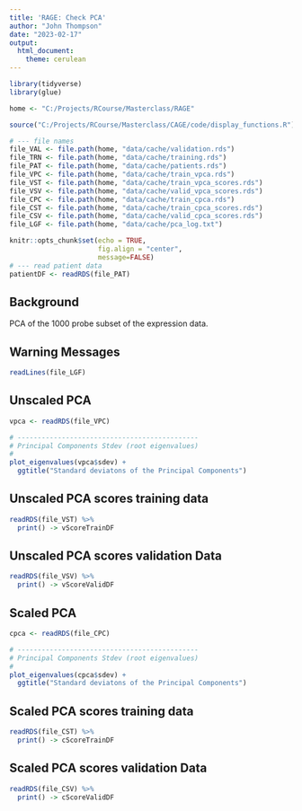 ```yaml
---
title: 'RAGE: Check PCA'
author: "John Thompson"
date: "2023-02-17"
output: 
  html_document:
    theme: cerulean
---
```


```r
library(tidyverse)
library(glue)

home <- "C:/Projects/RCourse/Masterclass/RAGE"

source("C:/Projects/RCourse/Masterclass/CAGE/code/display_functions.R")

# --- file names
file_VAL <- file.path(home, "data/cache/validation.rds")
file_TRN <- file.path(home, "data/cache/training.rds")
file_PAT <- file.path(home, "data/cache/patients.rds")
file_VPC <- file.path(home, "data/cache/train_vpca.rds")
file_VST <- file.path(home, "data/cache/train_vpca_scores.rds")
file_VSV <- file.path(home, "data/cache/valid_vpca_scores.rds")
file_CPC <- file.path(home, "data/cache/train_cpca.rds")
file_CST <- file.path(home, "data/cache/train_cpca_scores.rds")
file_CSV <- file.path(home, "data/cache/valid_cpca_scores.rds")
file_LGF <- file.path(home, "data/cache/pca_log.txt")

knitr::opts_chunk$set(echo = TRUE, 
                      fig.align = "center",
                      message=FALSE)
# --- read patient data
patientDF <- readRDS(file_PAT)
```

## Background

PCA of the 1000 probe subset of the expression data.

## Warning Messages

```r
readLines(file_LGF)
```

## Unscaled PCA

```r
vpca <- readRDS(file_VPC)

# ---------------------------------------------
# Principal Components Stdev (root eigenvalues)
#
plot_eigenvalues(vpca$sdev) +
  ggtitle("Standard deviatons of the Principal Components")
```

## Unscaled PCA scores training data

```r
readRDS(file_VST) %>%
  print() -> vScoreTrainDF

```

## Unscaled PCA scores validation Data

```r
readRDS(file_VSV) %>%
  print() -> vScoreValidDF


```

## Scaled PCA

```r
cpca <- readRDS(file_CPC)

# ---------------------------------------------
# Principal Components Stdev (root eigenvalues)
#
plot_eigenvalues(cpca$sdev) +
  ggtitle("Standard deviatons of the Principal Components")
```

## Scaled PCA scores training data

```r
readRDS(file_CST) %>%
  print() -> cScoreTrainDF

```

## Scaled PCA scores validation Data

```r
readRDS(file_CSV) %>%
  print() -> cScoreValidDF


```


